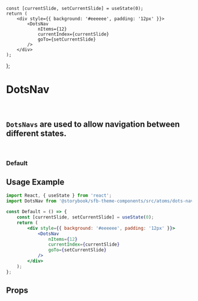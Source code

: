 
    const [currentSlide, setCurrentSlide] = useState(0);
    return (
        <div style={{ background: '#eeeeee', padding: '12px' }}>
            <DotsNav
                nItems={12}
                currentIndex={currentSlide}
                goTo={setCurrentSlide}
            />
        </div>
    );
};

<Meta of={DotsNavStories} />

# DotsNav

<br />

## `DotsNavs` are used to allow navigation between different states.

<br />

### Default

<Canvas>
  <Story of={DotsNavStories.Default} />
</Canvas>

## Usage Example

```jsx
import React, { useState } from 'react';
import DotsNav from '@storybook/sfb-theme-components/src/atoms/dots-nav/DotsNav';

const Default = () => {
    const [currentSlide, setCurrentSlide] = useState(0);
    return (
        <div style={{ background: '#eeeeee', padding: '12px' }}>
            <DotsNav
                nItems={12}
                currentIndex={currentSlide}
                goTo={setCurrentSlide}
            />
        </div>
    );
};
```

## Props

<ArgsTable of={DotsNav} />
